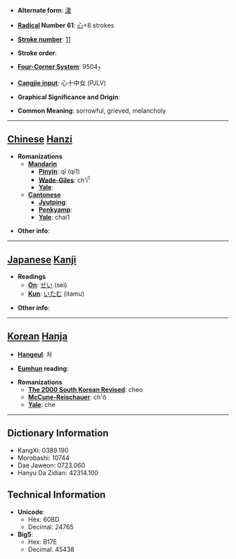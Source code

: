 * '''Alternate form''': [[淒]]

* '''[[Wiktionary:Chinese radical index| Radical]] Number 61''': [[Wiktionary:Chinese radical index 心|心]]+8 strokes

* '''[[Wiktionary:Chinese total strokes index|Stroke number]]''': [[Wiktionary:Chinese total strokes index 11|11]]

* '''Stroke order''': 

* '''[[Wiktionary:Chinese four corner index|Four-Corner System]]''': 9504<sub>7</sub>

* '''[[Wiktionary:Chinese Cangjie index|Cangjie input]]''': 心十中女 (PJLV)

* '''Graphical Significance and Origin''': 

* '''Common Meaning''': sorrowful, grieved, melancholy

----

== [[Chinese]] [[Hanzi]] ==

* '''Romanizations'''
** '''[[Mandarin]]'''
*** '''[[Pinyin]]''': qī (qi1)
*** '''[[Wade-Giles]]''': ch'i<sup>1</sup>
*** '''[[Yale]]''': 
** '''[[Cantonese]]'''
*** '''[[Jyutping]]''':
*** '''[[Penkyamp]]''': 
*** '''[[Yale]]''': chai1

* '''Other info''': 

----

== [[Japanese]] [[Kanji]] ==

* '''Readings'''
** '''[[On]]''': [[せい]] (sei)
** '''[[Kun]]''': [[いたむ]] (itamu)

* '''Other info''':  

----

== [[Korean]] [[Hanja]] ==

* '''[[Hangeul]]''': 처

* '''[[Eumhun]] reading''': 

* '''Romanizations'''
** '''[[The 2000 South Korean Revised Romanization|The 2000 South Korean Revised]]''': cheo
** '''[[McCune-Reischauer]]''': ch'ŏ
** '''[[Yale]]''': che

----

== Dictionary Information ==

* KangXi: 0389.190
* Morobashi: 10744
* Dae Jaweon: 0723.060
* Hanyu Da Zidian: 42314.100

== Technical Information ==

* '''Unicode''':
** Hex: 60BD
** Decimal: 24765
* '''Big5''':
** Hex: B17E
** Decimal: 45438